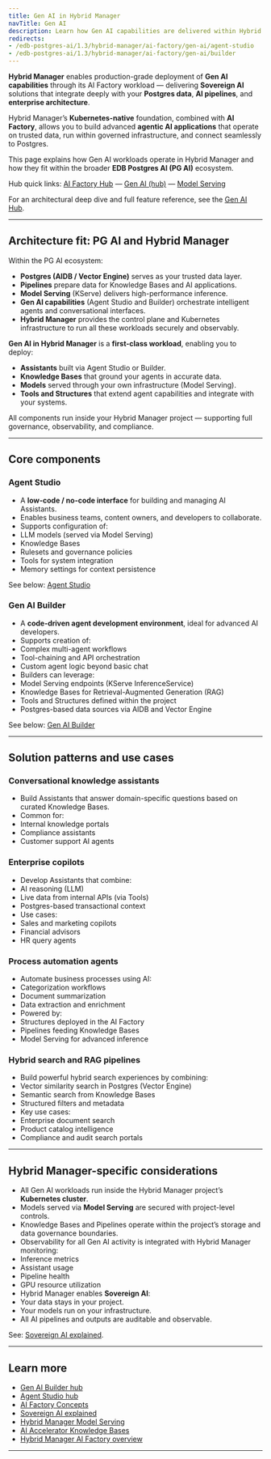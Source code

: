 ```yaml
---
title: Gen AI in Hybrid Manager
navTitle: Gen AI
description: Learn how Gen AI capabilities are delivered within Hybrid Manager (HCP AI Factory workload), including Agent Studio, Builder, and the broader PG AI architecture.
redirects:
- /edb-postgres-ai/1.3/hybrid-manager/ai-factory/gen-ai/agent-studio
- /edb-postgres-ai/1.3/hybrid-manager/ai-factory/gen-ai/builder
---
```


**Hybrid Manager** enables production-grade deployment of **Gen AI capabilities** through its AI Factory workload — delivering **Sovereign AI** solutions that integrate deeply with your **Postgres data**, **AI pipelines**, and **enterprise architecture**.

Hybrid Manager’s **Kubernetes-native** foundation, combined with **AI Factory**, allows you to build advanced **agentic AI applications** that operate on trusted data, run within governed infrastructure, and connect seamlessly to Postgres.

This page explains how Gen AI workloads operate in Hybrid Manager and how they fit within the broader **EDB Postgres AI (PG AI)** ecosystem.

Hub quick links: [AI Factory Hub](/edb-postgres-ai/1.3/ai-factory) — [Gen AI (hub)](/edb-postgres-ai/1.3/ai-factory/gen-ai/) — [Model Serving](/edb-postgres-ai/1.3/ai-factory/model/serving/)

For an architectural deep dive and full feature reference, see the [Gen AI Hub](/edb-postgres-ai/latest/ai-factory/gen-ai/).

* * *

## Architecture fit: PG AI and Hybrid Manager

Within the PG AI ecosystem:

-   **Postgres (AIDB / Vector Engine)** serves as your trusted data layer.
-   **Pipelines** prepare data for Knowledge Bases and AI applications.
-   **Model Serving** (KServe) delivers high-performance inference.
-   **Gen AI capabilities** (Agent Studio and Builder) orchestrate intelligent agents and conversational interfaces.
-   **Hybrid Manager** provides the control plane and Kubernetes infrastructure to run all these workloads securely and observably.

**Gen AI in Hybrid Manager** is a **first-class workload**, enabling you to deploy:

-   **Assistants** built via Agent Studio or Builder.
-   **Knowledge Bases** that ground your agents in accurate data.
-   **Models** served through your own infrastructure (Model Serving).
-   **Tools and Structures** that extend agent capabilities and integrate with your systems.

All components run inside your Hybrid Manager project — supporting full governance, observability, and compliance.

* * *

## Core components

### Agent Studio

-   A **low-code / no-code interface** for building and managing AI Assistants.
-   Enables business teams, content owners, and developers to collaborate.
-   Supports configuration of:
-   LLM models (served via Model Serving)
-   Knowledge Bases
-   Rulesets and governance policies
-   Tools for system integration
-   Memory settings for context persistence

See below: [Agent Studio](#agent-studio)

### Gen AI Builder

-   A **code-driven agent development environment**, ideal for advanced AI developers.
-   Supports creation of:
-   Complex multi-agent workflows
-   Tool-chaining and API orchestration
-   Custom agent logic beyond basic chat
-   Builders can leverage:
-   Model Serving endpoints (KServe InferenceService)
-   Knowledge Bases for Retrieval-Augmented Generation (RAG)
-   Tools and Structures defined within the project
-   Postgres-based data sources via AIDB and Vector Engine

See below: [Gen AI Builder](#gen-ai-builder)

* * *

## Solution patterns and use cases

### Conversational knowledge assistants

-   Build Assistants that answer domain-specific questions based on curated Knowledge Bases.
-   Common for:
-   Internal knowledge portals
-   Compliance assistants
-   Customer support AI agents

### Enterprise copilots

-   Develop Assistants that combine:
-   AI reasoning (LLM)
-   Live data from internal APIs (via Tools)
-   Postgres-based transactional context
-   Use cases:
-   Sales and marketing copilots
-   Financial advisors
-   HR query agents

### Process automation agents

-   Automate business processes using AI:
-   Categorization workflows
-   Document summarization
-   Data extraction and enrichment
-   Powered by:
-   Structures deployed in the AI Factory
-   Pipelines feeding Knowledge Bases
-   Model Serving for advanced inference

### Hybrid search and RAG pipelines

-   Build powerful hybrid search experiences by combining:
-   Vector similarity search in Postgres (Vector Engine)
-   Semantic search from Knowledge Bases
-   Structured filters and metadata
-   Key use cases:
-   Enterprise document search
-   Product catalog intelligence
-   Compliance and audit search portals

* * *

## Hybrid Manager-specific considerations

-   All Gen AI workloads run inside the Hybrid Manager project’s **Kubernetes cluster**.
-   Models served via **Model Serving** are secured with project-level controls.
-   Knowledge Bases and Pipelines operate within the project’s storage and data governance boundaries.
-   Observability for all Gen AI activity is integrated with Hybrid Manager monitoring:
-   Inference metrics
-   Assistant usage
-   Pipeline health
-   GPU resource utilization
-   Hybrid Manager enables **Sovereign AI**:
-   Your data stays in your project.
-   Your models run on your infrastructure.
-   All AI pipelines and outputs are auditable and observable.

See: [Sovereign AI explained](/edb-postgres-ai/latest/ai-factory/learn/explained/sovereign-ai/).

* * *

## Learn more

-   [Gen AI Builder hub](/edb-postgres-ai/latest/ai-factory/gen-ai/builder/)
-   [Agent Studio hub](/edb-postgres-ai/latest/ai-factory/gen-ai/agent-studio/)
-   [AI Factory Concepts](/edb-postgres-ai/latest/ai-factory/learn/explained/ai-factory-concepts/)
-   [Sovereign AI explained](/edb-postgres-ai/latest/ai-factory/learn/explained/sovereign-ai/)
-   [Hybrid Manager Model Serving](../model/serving)
-   [AI Accelerator Knowledge Bases](/edb-postgres-ai/latest/ai-factory/pipeline/knowledge_base/)
-   [Hybrid Manager AI Factory overview](..)

* * *
